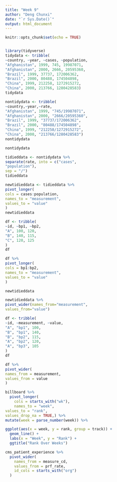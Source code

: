 ```yaml
---
title: "Week 9"
author: "Deng Chunxi"
date: "`r Sys.Date()`"
output: html_document
---
```


```r
knitr::opts_chunk$set(echo = TRUE)
```

```r

```

```r
library(tidyverse)
tidydata <- tribble(
~country, ~year, ~cases, ~population,
"Afghanistan", 1999, 745, 19987071,
"Afghanistan", 2000, 2666, 20595360,
"Brazil", 1999, 37737, 172006362,
"Brazil", 2000, 80488, 174504898,
"China", 1999, 212258, 1272915272,
"China", 2000, 213766, 1280428583)
tidydata
```

```r
nontidydata <- tribble(
~country,~year,~rate,
"Afghanistan", 1999, "745/19987071",
"Afghanistan", 2000, "2666/20595360",
"Brazil", 1999, "37737/172006362",
"Brazil", 2000, "80488/174504898",
"China", 1999, "212258/1272915272",
"China", 2000, "213766/1280428583")
nontidydata
```

```r
nontidydata
```

```r
tidieddata <- nontidydata %>%
separate(rate, into = c("cases",
"population"),
sep = "/")
tidieddata
```

```r
newtidieddata <- tidieddata %>%
pivot_longer(
cols = cases:population,
names_to = "measurement",
values_to = "value"
)
newtidieddata
```

```r
df <- tribble(
~id, ~bp1, ~bp2,
"A", 100, 120,
"B", 140, 115,
"C", 120, 125
)
df
```

```r
df %>%
pivot_longer(
cols = bp1:bp2,
names_to = "measurement",
values_to = "value"
)
```

```r
newtidieddata
```

```r
newtidieddata %>%
pivot_wider(names_from="measurement",
values_from="value")
```

```r
df <- tribble(
~id, ~measurement, ~value,
"A", "bp1", 100,
"B", "bp1", 140,
"B", "bp2", 115,
"A", "bp2", 120,
"A", "bp3", 105
)
df
```

```r
df %>%
pivot_wider(
names_from = measurement,
values_from = value
)
```

```r
billboard %>%
  pivot_longer(
    cols = starts_with("wk"),
    names_to = "week",
values_to = "rank",
values_drop_na = TRUE,) %>%
mutate(week = parse_number(week)) %>%

ggplot(aes(x = week, y = rank, group = track)) +
  geom_line() +
  labs(x = "Week", y = "Rank") +
  ggtitle("Rank Over Weeks") 
```

```r
cms_patient_experience %>%
  pivot_wider(
    names_from = measure_cd,
    values_from = prf_rate,
    id_cols = starts_with("org")
  )
    
```
